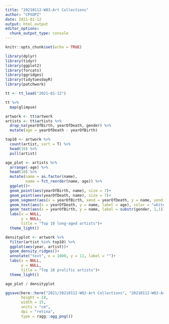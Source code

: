 ```yaml
---
title: "20210112-W03-Art Collections"
author: "CPXOPZ"
date: 2021-01-12
output: html_output
editor_options: 
  chunk_output_type: console
---
```


```r

knitr::opts_chunk$set(echo = TRUE)

library(dplyr)
library(tidyr)
library(ggplot2)
library(forcats)
library(ggridges)
library(tidytuesdayR)
library(patchwork)
```


```r

tt <- tt_load("2021-01-12")

tt %>% 
  map(glimpse)

artwork <- tt$artwork
artists <- tt$artists %>% 
  drop_na(yearOfBirth, yearOfDeath, gender) %>% 
  mutate(age = yearOfDeath - yearOfBirth)

```


```r
top10 <- artwork %>% 
  count(artist, sort = T) %>% 
  head(10) %>% 
  pull(artist)

```

```r
age_plot <- artists %>% 
  arrange(-age) %>% 
  head(10) %>% 
  mutate(name = as.factor(name),
         name = fct_reorder(name, age)) %>% 
  ggplot()+
  geom_point(aes(yearOfBirth, name), size = 7)+
  geom_point(aes(yearOfDeath, name), size = 7)+
  geom_segment(aes(x = yearOfBirth, xend = yearOfDeath, y = name, yend = name))+
  geom_text(aes(x = yearOfDeath, y = name, label = age), color = "white", size = 3, fontface = "bold")+
  geom_text(aes(x = yearOfBirth, y = name, label = substr(gender, 1,1)), color = "white", size = 4)+
  labs(x = NULL,
       y = NULL,
       title = "Top 10 long-aged artists")+
  theme_light()

densityplot <- artwork %>% 
  filter(artist %in% top10) %>% 
  ggplot(aes(year, artist))+
  geom_density_ridges()+
  annotate("text", x = 1800, y = 11, label = "")+
  labs(x = NULL,
       y = NULL,
       title = "Top 10 prolific artists")+
  theme_light()

age_plot / densityplot

ggsave(here::here("2021/20210112-W02-Art Collections", "20210112-W02-Art_Collections.png"),
       height = 18,
       width = 15,
       units = "cm",
       dpi = "retina",
       type = ragg::agg_png())

  ```
